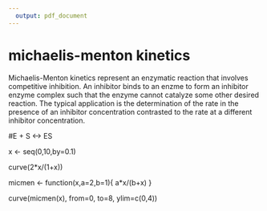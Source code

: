 ```yaml
---
  output: pdf_document
---
```

  michaelis-menton kinetics
========================================================
Michaelis-Menton kinetics represent an enzymatic reaction that involves competitive inhibition. An inhibitor binds to an enzme to form an inhibitor enzyme complex such that the enzyme cannot catalyze some other desired reaction.
The typical application is the determination of the rate in the presence of an inhibitor concentration 
contrasted to the rate at a different inhibitor concentration.


#E + S <-> ES

x <- seq(0,10,by=0.1)

curve(2*x/(1+x))

micmen <- function(x,a=2,b=1){
  a*x/(b+x)
}

curve(micmen(x), from=0, to=8, ylim=c(0,4))
